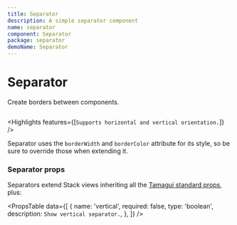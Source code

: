 ```yaml
---
title: Separator
description: A simple separator component
name: separator
component: Separator
package: separator
demoName: Separator
---
```


# Separator

<Description>Create borders between components.</Description>

<HeroContainer>
  <SeparatorDemo />
</HeroContainer>

```tsx hero template=Separator

```

<Highlights features={[`Supports horizontal and vertical orientation.`]} />

Separator uses the `borderWidth` and `borderColor` attribute for its style, so be sure to override those when extending it.

### Separator props

Separators extend Stack views inheriting all the [Tamagui standard props](/docs/intro/props), plus:

<PropsTable
  data={[
    {
      name: 'vertical',
      required: false,
      type: 'boolean',
      description: `Show vertical separator.`,
    },
  ]}
/>
